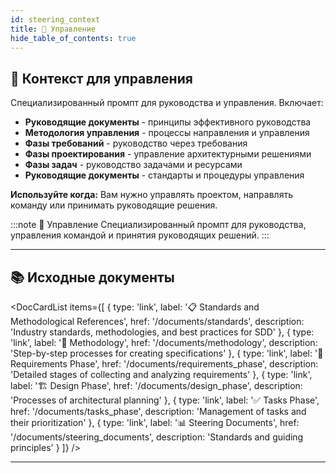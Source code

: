 ```yaml
---
id: steering_context
title: 🎯 Управление
hide_table_of_contents: true
---
```


## 🎯 Контекст для управления

Специализированный промпт для руководства и управления. Включает:

- **Руководящие документы** - принципы эффективного руководства
- **Методология управления** - процессы направления и управления
- **Фазы требований** - руководство через требования
- **Фазы проектирования** - управление архитектурными решениями
- **Фазы задач** - руководство задачами и ресурсами
- **Руководящие документы** - стандарты и процедуры управления

**Используйте когда:** Вам нужно управлять проектом, направлять команду или принимать руководящие решения.

:::note 🎯 Управление
Специализированный промпт для руководства, управления командой и принятия руководящих решений.
:::

---

## 📚 Исходные документы


<DocCardList items={[
  { type: 'link', label: '📋 Standards and Methodological References', href: '/documents/standards', description: 'Industry standards, methodologies, and best practices for SDD' },
  { type: 'link', label: '🔧 Methodology', href: '/documents/methodology', description: 'Step-by-step processes for creating specifications' },
  { type: 'link', label: '📝 Requirements Phase', href: '/documents/requirements_phase', description: 'Detailed stages of collecting and analyzing requirements' },
  { type: 'link', label: '🏗️ Design Phase', href: '/documents/design_phase', description: 'Processes of architectural planning' },
  { type: 'link', label: '✅ Tasks Phase', href: '/documents/tasks_phase', description: 'Management of tasks and their prioritization' },
  { type: 'link', label: '📊 Steering Documents', href: '/documents/steering_documents', description: 'Standards and guiding principles' }
]} />

---


<CopyButton/>


<StandardsDoc />

<MethodologyDoc />

<RequirementsPhaseDoc />

<DesignPhaseDoc />

<TasksPhaseDoc />

<SteeringDocumentsDoc />
